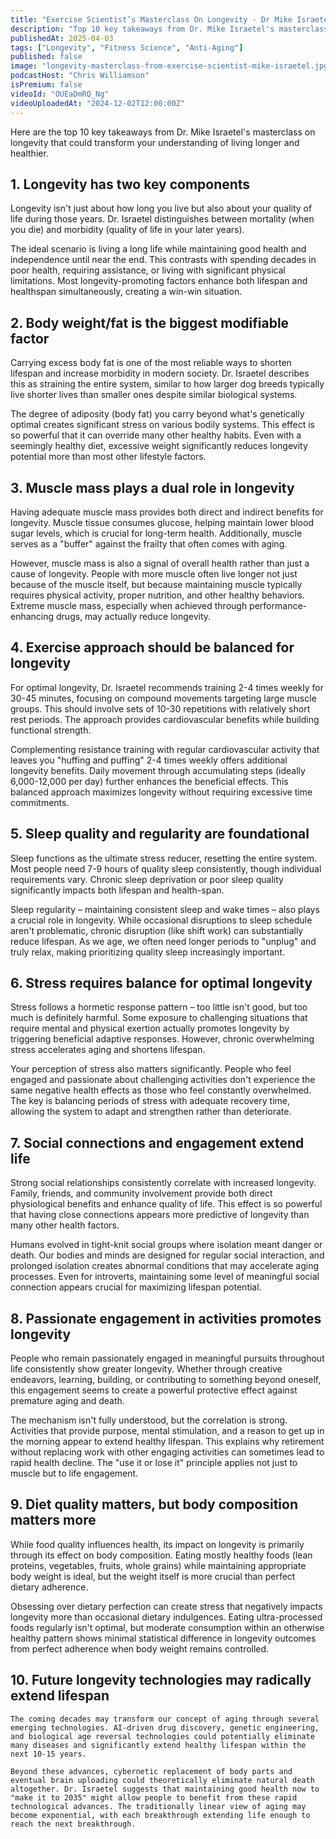 ```yaml
---
title: "Exercise Scientist’s Masterclass On Longevity - Dr Mike Israetel"
description: "Top 10 key takeaways from Dr. Mike Israetel's masterclass on longevity that could transform your understanding of living longer and healthier."
publishedAt: 2025-04-03
tags: ["Longevity", "Fitness Science", "Anti-Aging"]
published: false
image: "longevity-masterclass-from-exercise-scientist-mike-israetel.jpg"
podcastHost: "Chris Williamson"
isPremium: false
videoId: "OUEaDmRQ_Ng"
videoUploadedAt: "2024-12-02T12:00:00Z"
---
```



<PodcastSummaryPageLayout frontmatter={frontmatter}>

Here are the top 10 key takeaways from Dr. Mike Israetel's masterclass on longevity that could transform your understanding of living longer and healthier.

## 1. Longevity has two key components

Longevity isn't just about how long you live but also about your quality of life during those years. Dr. Israetel distinguishes between mortality (when you die) and morbidity (quality of life in your later years).

The ideal scenario is living a long life while maintaining good health and independence until near the end. This contrasts with spending decades in poor health, requiring assistance, or living with significant physical limitations. Most longevity-promoting factors enhance both lifespan and healthspan simultaneously, creating a win-win situation.

## 2. Body weight/fat is the biggest modifiable factor

Carrying excess body fat is one of the most reliable ways to shorten lifespan and increase morbidity in modern society. Dr. Israetel describes this as straining the entire system, similar to how larger dog breeds typically live shorter lives than smaller ones despite similar biological systems.

The degree of adiposity (body fat) you carry beyond what's genetically optimal creates significant stress on various bodily systems. This effect is so powerful that it can override many other healthy habits. Even with a seemingly healthy diet, excessive weight significantly reduces longevity potential more than most other lifestyle factors.

## 3. Muscle mass plays a dual role in longevity

Having adequate muscle mass provides both direct and indirect benefits for longevity. Muscle tissue consumes glucose, helping maintain lower blood sugar levels, which is crucial for long-term health. Additionally, muscle serves as a "buffer" against the frailty that often comes with aging.

However, muscle mass is also a signal of overall health rather than just a cause of longevity. People with more muscle often live longer not just because of the muscle itself, but because maintaining muscle typically requires physical activity, proper nutrition, and other healthy behaviors. Extreme muscle mass, especially when achieved through performance-enhancing drugs, may actually reduce longevity.

## 4. Exercise approach should be balanced for longevity

For optimal longevity, Dr. Israetel recommends training 2-4 times weekly for 30-45 minutes, focusing on compound movements targeting large muscle groups. This should involve sets of 10-30 repetitions with relatively short rest periods. The approach provides cardiovascular benefits while building functional strength.

Complementing resistance training with regular cardiovascular activity that leaves you "huffing and puffing" 2-4 times weekly offers additional longevity benefits. Daily movement through accumulating steps (ideally 6,000-12,000 per day) further enhances the beneficial effects. This balanced approach maximizes longevity without requiring excessive time commitments.

## 5. Sleep quality and regularity are foundational

Sleep functions as the ultimate stress reducer, resetting the entire system. Most people need 7-9 hours of quality sleep consistently, though individual requirements vary. Chronic sleep deprivation or poor sleep quality significantly impacts both lifespan and health-span.

Sleep regularity – maintaining consistent sleep and wake times – also plays a crucial role in longevity. While occasional disruptions to sleep schedule aren't problematic, chronic disruption (like shift work) can substantially reduce lifespan. As we age, we often need longer periods to "unplug" and truly relax, making prioritizing quality sleep increasingly important.

## 6. Stress requires balance for optimal longevity

Stress follows a hormetic response pattern – too little isn't good, but too much is definitely harmful. Some exposure to challenging situations that require mental and physical exertion actually promotes longevity by triggering beneficial adaptive responses. However, chronic overwhelming stress accelerates aging and shortens lifespan.

Your perception of stress also matters significantly. People who feel engaged and passionate about challenging activities don't experience the same negative health effects as those who feel constantly overwhelmed. The key is balancing periods of stress with adequate recovery time, allowing the system to adapt and strengthen rather than deteriorate.

## 7. Social connections and engagement extend life

Strong social relationships consistently correlate with increased longevity. Family, friends, and community involvement provide both direct physiological benefits and enhance quality of life. This effect is so powerful that having close connections appears more predictive of longevity than many other health factors.

Humans evolved in tight-knit social groups where isolation meant danger or death. Our bodies and minds are designed for regular social interaction, and prolonged isolation creates abnormal conditions that may accelerate aging processes. Even for introverts, maintaining some level of meaningful social connection appears crucial for maximizing lifespan potential.

## 8. Passionate engagement in activities promotes longevity

People who remain passionately engaged in meaningful pursuits throughout life consistently show greater longevity. Whether through creative endeavors, learning, building, or contributing to something beyond oneself, this engagement seems to create a powerful protective effect against premature aging and death.

The mechanism isn't fully understood, but the correlation is strong. Activities that provide purpose, mental stimulation, and a reason to get up in the morning appear to extend healthy lifespan. This explains why retirement without replacing work with other engaging activities can sometimes lead to rapid health decline. The "use it or lose it" principle applies not just to muscle but to life engagement.

## 9. Diet quality matters, but body composition matters more

While food quality influences health, its impact on longevity is primarily through its effect on body composition. Eating mostly healthy foods (lean proteins, vegetables, fruits, whole grains) while maintaining appropriate body weight is ideal, but the weight itself is more crucial than perfect dietary adherence.

Obsessing over dietary perfection can create stress that negatively impacts longevity more than occasional dietary indulgences. Eating ultra-processed foods regularly isn't optimal, but moderate consumption within an otherwise healthy pattern shows minimal statistical difference in longevity outcomes from perfect adherence when body weight remains controlled.

## 10. Future longevity technologies may radically extend lifespan

    The coming decades may transform our concept of aging through several emerging technologies. AI-driven drug discovery, genetic engineering, and biological age reversal technologies could potentially eliminate many diseases and significantly extend healthy lifespan within the next 10-15 years.

    Beyond these advances, cybernetic replacement of body parts and eventual brain uploading could theoretically eliminate natural death altogether. Dr. Israetel suggests that maintaining good health now to "make it to 2035" might allow people to benefit from these rapid technological advances. The traditionally linear view of aging may become exponential, with each breakthrough extending life enough to reach the next breakthrough.

</PodcastSummaryPageLayout>
